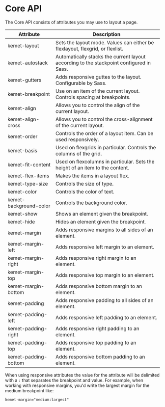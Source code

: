 
<Meta title="Styles/Core API" />

# Core API

The Core API consists of attributes you may use to layout a page.

| Attribute              | Description                                                                             |
| ---------------------- | --------------------------------------------------------------------------------------- |
| kemet-layout	         | Sets the layout mode. Values can either be flexlayout, flexgrid, or flexlist.           |
| kemet-autostack	       | Automatically stacks the current layout according to the stackpoint configured in Sass. |
| kemet-gutters	         | Adds responsive guttes to the layout. Configurable by Sass.                             |
| kemet-breakpoint	     | Use on an item of the current layout. Controls spacing at breakpoints.                  |
| kemet-align	           | Allows you to control the align of the current layout.                                  |
| kemet-align-cross	     | Allows you to control the cross-alignment of the current layout.                        |
| kemet-order	           | Controls the order of a layout item. Can be used responsively.                          |
| kemet-basis	           | Used on flexgrids in particular. Controls the columns of the grid.                      |
| kemet-fit-content	     | Used on flexcolumns in particular. Sets the height of an item to the content.           |
| kemet-flex-items	     | Makes the items in a layout flex.                                                       |
| kemet-type-size	       | Controls the size of type.                                                              |
| kemet-color            | Controls the color of text.                                                             |
| kemet-background-color | Controls the background color.                                                          |
| kemet-show	           | Shows an element given the breakpoint.                                                  |
| kemet-hide	           | Hides an element given the breakpoint.                                                  |
| kemet-margin	         | Adds responsive margins to all sides of an element.                                     |
| kemet-margin-left	     | Adds responsive left margin to an element.                                              |
| kemet-margin-right	   | Adds responsive right margin to an element.                                             |
| kemet-margin-top	     | Adds responsive top margin to an element.                                               |
| kemet-margin-bottom	   | Adds responsive bottom margin to an element.                                            |
| kemet-padding	         | Adds responsive padding to all sides of an element.                                     |
| kemet-padding-left     | Adds responsive left padding to an element.                                             |
| kemet-padding-right    | Adds responsive right padding to an element.                                            |
| kemet-padding-top      | Adds responsive top padding to an element.                                              |
| kemet-padding-bottom   | Adds responsive bottom padding to an element.                                           |

When using responsive attributes the value for the attribute will be delimited with a `:` that separates the breakpoint and value. For example, when working with responsive margins, you'd write the largest margin for the medium breakpoint like:

```html
kemet-margin="medium:largest"
```
